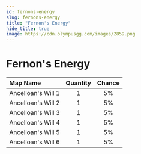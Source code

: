 ```yaml
---
id: fernons-energy
slug: fernons-energy
title: "Fernon's Energy"
hide_title: true
image: https://cdn.olympusgg.com/images/2859.png
---
```



# <ItemIcon iconId="2859" height="32"/> Fernon's Energy
|Map Name|Quantity|Chance|
|:--|:-:|:-:|
|Ancelloan's Will 1|1|5%|
|Ancelloan's Will 2|1|5%|
|Ancelloan's Will 3|1|5%|
|Ancelloan's Will 4|1|5%|
|Ancelloan's Will 5|1|5%|
|Ancelloan's Will 6|1|5%|

